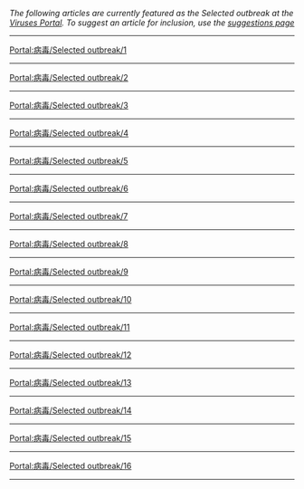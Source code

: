 ''The following articles are currently featured as the Selected outbreak at the [[Portal:病毒|Viruses Portal]]. To suggest an article for inclusion, use the [[Portal:病毒/Suggest|suggestions page]]''
<hr>
[[Portal:病毒/Selected_outbreak/1|Portal:病毒/Selected outbreak/1]]

{{Portal:病毒/Selected outbreak/1}}
<hr>
[[Portal:病毒/Selected_outbreak/2|Portal:病毒/Selected outbreak/2]]

{{Portal:病毒/Selected outbreak/2}}
<hr>
[[Portal:病毒/Selected_outbreak/3|Portal:病毒/Selected outbreak/3]]

{{Portal:病毒/Selected outbreak/3}}
<hr>
[[Portal:病毒/Selected_outbreak/4|Portal:病毒/Selected outbreak/4]]

{{Portal:病毒/Selected outbreak/4}}
<hr>
[[Portal:病毒/Selected_outbreak/5|Portal:病毒/Selected outbreak/5]]

{{Portal:病毒/Selected outbreak/5}}
<hr>
[[Portal:病毒/Selected_outbreak/6|Portal:病毒/Selected outbreak/6]]

{{Portal:病毒/Selected outbreak/6}}
<hr>
[[Portal:病毒/Selected_outbreak/7|Portal:病毒/Selected outbreak/7]]

{{Portal:病毒/Selected outbreak/7}}
<hr>
[[Portal:病毒/Selected_outbreak/8|Portal:病毒/Selected outbreak/8]]

{{Portal:病毒/Selected outbreak/8}}
<hr>
[[Portal:病毒/Selected_outbreak/9|Portal:病毒/Selected outbreak/9]]

{{Portal:病毒/Selected outbreak/9}}
<hr>
[[Portal:病毒/Selected_outbreak/10|Portal:病毒/Selected outbreak/10]]

{{Portal:病毒/Selected outbreak/10}}
<hr>

[[Portal:病毒/Selected_outbreak/11|Portal:病毒/Selected outbreak/11]]

{{Portal:病毒/Selected outbreak/11}}
<hr>

[[Portal:病毒/Selected_outbreak/12|Portal:病毒/Selected outbreak/12]]

{{Portal:病毒/Selected outbreak/12}}
<hr>

[[Portal:病毒/Selected_outbreak/13|Portal:病毒/Selected outbreak/13]]

{{Portal:病毒/Selected outbreak/13}}
<hr>

[[Portal:病毒/Selected_outbreak/14|Portal:病毒/Selected outbreak/14]]

{{Portal:病毒/Selected outbreak/14}}
<hr>

[[Portal:病毒/Selected_outbreak/15|Portal:病毒/Selected outbreak/15]]

{{Portal:病毒/Selected outbreak/15}}
<hr>
[[Portal:病毒/Selected_outbreak/16|Portal:病毒/Selected outbreak/16]]

{{Portal:病毒/Selected outbreak/16}}
<hr>